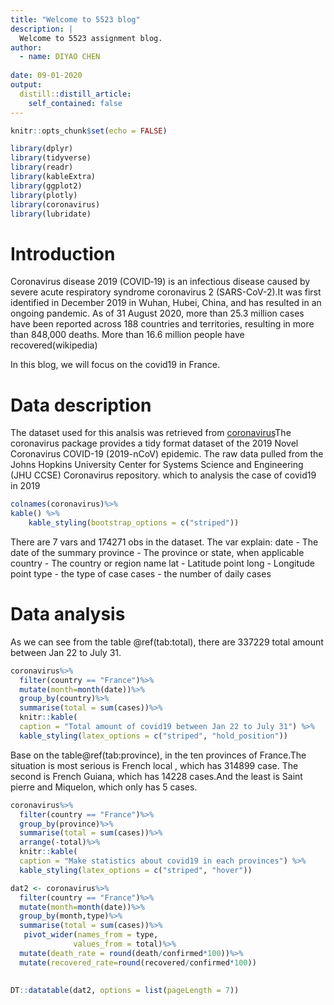 ```yaml
---
title: "Welcome to 5523 blog"
description: |
  Welcome to 5523 assignment blog.
author:
  - name: DIYAO CHEN 
    
date: 09-01-2020
output:
  distill::distill_article:
    self_contained: false
---
```


```r
knitr::opts_chunk$set(echo = FALSE)
```

```r
library(dplyr)
library(tidyverse)
library(readr)
library(kableExtra)
library(ggplot2)
library(plotly)
library(coronavirus)
library(lubridate)
```



# Introduction
Coronavirus disease 2019 (COVID‑19) is an infectious disease caused by severe acute respiratory syndrome coronavirus 2 (SARS-CoV-2).It was first identified in December 2019 in Wuhan, Hubei, China, and has resulted in an ongoing pandemic. As of 31 August 2020, more than 25.3 million cases have been reported across 188 countries and territories, resulting in more than 848,000 deaths. More than 16.6 million people have recovered(wikipedia)

In this blog, we will focus on the covid19 in France.

# Data description
The dataset used for this analsis was retrieved from [coronavirus](https://github.com/RamiKrispin/coronavirus)The coronavirus package provides a tidy format dataset of the 2019 Novel Coronavirus COVID-19 (2019-nCoV) epidemic. The raw data pulled from the Johns Hopkins University Center for Systems Science and Engineering (JHU CCSE) Coronavirus repository. which to analysis the case of covid19 in 2019

```r

colnames(coronavirus)%>%
kable() %>%
    kable_styling(bootstrap_options = c("striped"))

```
There are 7 vars and 174271 obs in the dataset.
The var explain:
date - The date of the summary
province - The province or state, when applicable
country - The country or region name
lat - Latitude point
long - Longitude point
type - the type of case 
cases - the number of daily cases 


# Data analysis
As we can see from the table \@ref(tab:total), there are 337229 total amount between Jan 22 to July 31.



```r
coronavirus%>%
  filter(country == "France")%>%
  mutate(month=month(date))%>%
  group_by(country)%>%
  summarise(total = sum(cases))%>%
  knitr::kable(
  caption = "Total amount of covid19 between Jan 22 to July 31") %>% 
  kable_styling(latex_options = c("striped", "hold_position"))
```



Base on the table\@ref(tab:province), in the ten provinces of France.The situation is most serious is French local , which has 314899 case. The second is French Guiana, which has 14228 cases.And the least is Saint pierre and Miquelon, which only has 5 cases.



```r
coronavirus%>%
  filter(country == "France")%>%
  group_by(province)%>%
  summarise(total = sum(cases))%>%
  arrange(-total)%>%
  knitr::kable(
  caption = "Make statistics about covid19 in each provinces") %>% 
  kable_styling(latex_options = c("striped", "hover"))

```




```r
dat2 <- coronavirus%>%
  filter(country == "France")%>%
  mutate(month=month(date))%>%
  group_by(month,type)%>%
  summarise(total = sum(cases))%>%
   pivot_wider(names_from = type,
              values_from = total)%>%
  mutate(death_rate = round(death/confirmed*100))%>%
  mutate(recovered_rate=round(recovered/confirmed*100))
  

```


```r
DT::datatable(dat2, options = list(pageLength = 7))

```